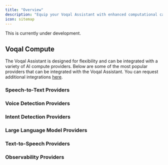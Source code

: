 ```yaml
---
title: "Overview"
description: "Equip your Voqal Assistant with enhanced computational capabilities"
icon: sitemap
---
```


<Warning>This is currently under development.</Warning>

## Voqal Compute

The Voqal Assistant is designed for flexibility and can be integrated with a variety of AI compute providers.
Below are some of the most popular providers that can be integrated with the Voqal Assistant.
You can request additional integrations [here](https://github.com/voqal/voqal/issues).

### Speech-to-Text Providers

<CardGroup cols={4}>
<Card
    title="Deepgram"
    href="/integrations/stt/deepgram"
    icon="trophy-star"
></Card>
<Card
  title="OpenAI"
  href="/integrations/stt/openai"
  icon="star"
></Card>
<Card
    title="Picovoice"
    href="/integrations/stt/picovoice"
    icon="star-half"
></Card>
</CardGroup>

### Voice Detection Providers

<CardGroup cols={4}>
<Card
    title="Picovoice"
    href="/integrations/vad/picovoice"
    icon="trophy-star"
></Card>
<Card
    title="Voqal"
    href="/integrations/vad/voqal"
    icon="star-half"
></Card>
</CardGroup>

### Intent Detection Providers

<CardGroup cols={4}>
<Card
    title="Deepgram"
    href="/integrations/intent/deepgram"
    icon="trophy-star"
></Card>
<Card
    title="Serenade"
    href="/integrations/intent/serenade"
    icon="star"
></Card>
<Card
    title="Picovoice"
    href="/integrations/intent/picovoice"
    icon="star-half"
></Card>
</CardGroup>

### Large Language Model Providers

<CardGroup cols={4}>
<Card
    title="OpenAI"
    href="/integrations/llm/openai"
    icon="trophy-star"
></Card>
<Card
    title="Mistral AI"
    href="/integrations/llm/mistralai"
    icon="star-half"
></Card>
<Card
    title="Hugging Face"
    href="/integrations/llm/huggingface"
    icon="asterisk"
></Card>
<Card
    title="TogetherAI"
    href="/integrations/llm/togetherai"
    icon="asterisk"
></Card>
<Card
    title="Ollama"
    href="/integrations/llm/ollama"
    icon="asterisk"
></Card>
</CardGroup>
<Card
    title="Groq"
    href="/integrations/llm/groq"
    icon="asterisk"
></Card>

### Text-to-Speech Providers

<CardGroup cols={4}>
<Card
    title="OpenAI"
    href="/integrations/tts/openai"
    icon="trophy-star"
></Card>
<Card
    title="Deepgram"
    href="/integrations/tts/deepgram"
    icon="star"
></Card>
<Card
    title="Picovoice"
    href="/integrations/tts/picovoice"
    icon="star-half"
></Card>
</CardGroup>

### Observability Providers

<CardGroup cols={4}>
<Card
    title="Helicone"
    href="/integrations/observability/helicone"
    icon="trophy-star"
></Card>
</CardGroup>
